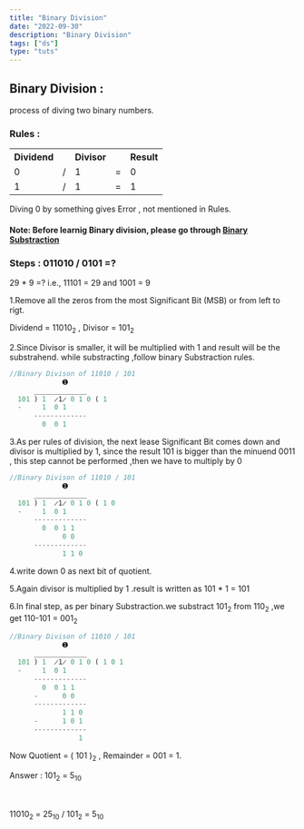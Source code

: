 ```yaml
---
title: "Binary Division"
date: "2022-09-30"
description: "Binary Division"
tags: ["ds"]
type: "tuts"
---
```


## Binary Division :

process of diving two binary numbers.

### Rules :

<table class="table-space table-border">
  <tr>
    <th>Dividend</th>
    <th></th>
    <th>Divisor</th>
    <th></th>
    <th>Result</th>
  </tr>
  <tr>
    <td>0</td>
    <td>/</td>
    <td>1</td>
    <td>=</td>
    <td>0</td>
  </tr>
   <tr>
    <td>1</td>
    <td>/</td>
    <td>1</td>
    <td>=</td>
    <td>1</td>
  </tr>

</table>

<Callouts name="danger">
  Diving 0 by something gives Error , not mentioned in Rules.
</Callouts>

#### Note: Before learnig Binary division, please go through [Binary Substraction](/learn/ds/binary_substraction)

### Steps : 011010 / 0101 =?

<Callouts name="info">29 * 9 =? i.e., 11101 = 29 and 1001 = 9 </Callouts>

1.Remove all the zeros from the most Significant Bit (MSB) or from left to rigt.

Dividend = 11010<sub>2</sub> , Divisor = 101<sub>2</sub>

2.Since Divisor is smaller, it will be multiplied with 1 and result will be the substrahend. while substracting ,follow binary Substraction rules.

```javascript file=index.js show=false diff
//Binary Divison of 11010 / 101
             ➊
      _____________
  101 ) 1  ̷1̷ 0 1 0 ( 1
  -     1  0 1
      -------------
        0  0 1
```

3.As per rules of division, the next lease Significant Bit comes down and divisor is multiplied by 1,
since the result 101 is bigger than the minuend 0011 , this step cannot be performed ,then we have to multiply by 0

```javascript file=index.js show=false diff
//Binary Divison of 11010 / 101
             ➊
      _____________
  101 ) 1  ̷1̷ 0 1 0 ( 1 0
  -     1  0 1
      -------------
        0  0 1 1
             0 0
      -------------
             1 1 0
```

4.write down 0 as next bit of quotient.

5.Again divisor is multiplied by 1 .result is written as 101 \* 1 = 101

6.In final step, as per binary Substraction.we substract 101<sub>2</sub> from 110<sub>2</sub>
,we get 110-101 = 001<sub>2</sub>

```javascript file=index.js show=false diff
//Binary Divison of 11010 / 101
             ➊
      _____________
  101 ) 1  ̷1̷ 0 1 0 ( 1 0 1
  -     1  0 1
      -------------
        0  0 1 1
      -      0 0
      -------------
             1 1 0
      -      1 0 1
      -------------
                 1
```

Now Quotient = ( 101 )<sub>2</sub> , Remainder = 001 = 1.

<Callouts name="success">
  Answer : 101<sub>2</sub> = 5<sub>10</sub> 
  
<br></br>11010<sub>2</sub> = 25<sub>10</sub> / 101<sub>2</sub> = 5<sub>10</sub>

</Callouts>
